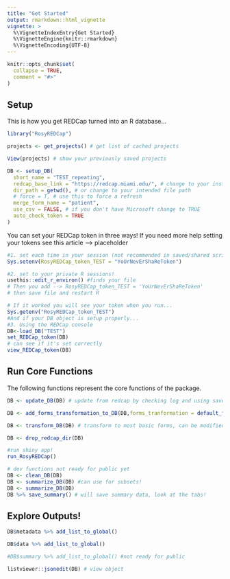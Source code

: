 ```yaml
---
title: "Get Started"
output: rmarkdown::html_vignette
vignette: >
  %\VignetteIndexEntry{Get Started}
  %\VignetteEngine{knitr::rmarkdown}
  %\VignetteEncoding{UTF-8}
---
```


```r
knitr::opts_chunk$set(
  collapse = TRUE,
  comment = "#>"
)
```

## Setup

This is how you get REDCap turned into an R database...

```r
library("RosyREDCap")

projects <- get_projects() # get list of cached projects

View(projects) # show your previously saved projects

DB <- setup_DB(
  short_name = "TEST_repeating",
  redcap_base_link = "https://redcap.miami.edu/", # change to your institutions link
  dir_path = getwd(), # or change to your intended file path
  # force = T, # use this to force a refresh
  merge_form_name = "patient",
  use_csv = FALSE, # if you don't have Microsoft change to TRUE
  auto_check_token = TRUE
)
```

You can set your REDCap token in three ways! If you need more help setting your tokens see this article --> placeholder

```r
#1. set each time in your session (not recommended in saved/shared scripts!)
Sys.setenv(RosyREDCap_token_TEST = "YoUrNevErShaReToken")

#2. set to your private R sessions!
usethis::edit_r_environ() #finds your file
# Then you add --> RosyREDCap_token_TEST = 'YoUrNevErShaReToken'
# then save file and restart R

# If it worked you will see your token when you run...
Sys.getenv("RosyREDCap_token_TEST")
#And if your DB object is setup properly...
#3. Using the REDCap console
DB<-load_DB("TEST")
set_REDCap_token(DB)
# can see if it's set correctly
view_REDCap_token(DB)
```

## Run Core Functions

The following functions represent the core functions of the package.

```r

DB <- update_DB(DB) # update from redcap by checking log and using saved object 

DB <- add_forms_transformation_to_DB(DB,forms_tranformation = default_forms_transformation(DB))

DB <- transform_DB(DB) # transform to most basic forms, can be modified

DB <- drop_redcap_dir(DB)

#run shiny app!
run_RosyREDCap()

# dev functions not ready for public yet
DB <- clean_DB(DB)
DB <- summarize_DB(DB) #can use for subsets!
DB <- summarize_DB(DB)
DB %>% save_summary() # will save summary data, look at the tabs!
```

## Explore Outputs!


```r

DB$metadata %>% add_list_to_global()

DB$data %>% add_list_to_global()

#DB$summary %>% add_list_to_global() #not ready for public

listviewer::jsonedit(DB) # view object
```

